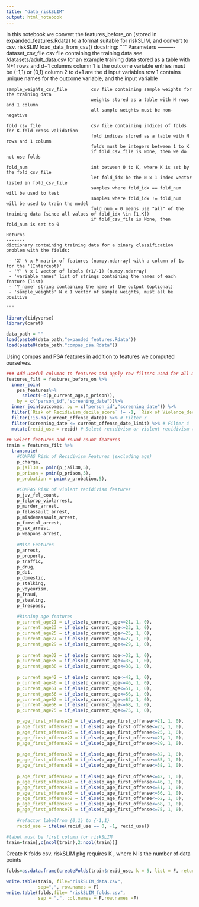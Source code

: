 ```yaml
---
title: "data_riskSLIM"
output: html_notebook
---
```


In this notebook we convert the features_before_on (stored in expanded_features.Rdata) to a format suitable for riskSLIM, and convert to csv.
riskSLIM load_data_from_csv() docstring: 
    """
    Parameters
    ----------
    dataset_csv_file                csv file containing the training data
                                    see /datasets/adult_data.csv for an example
                                    training data stored as a table with N+1 rows and d+1 columns
                                    column 1 is the outcome variable entries must be (-1,1) or (0,1)
                                    column 2 to d+1 are the d input variables
                                    row 1 contains unique names for the outcome variable, and the input variable

    sample_weights_csv_file         csv file containing sample weights for the training data
                                    weights stored as a table with N rows and 1 column
                                    all sample weights must be non-negative

    fold_csv_file                   csv file containing indices of folds for K-fold cross validation
                                    fold indices stored as a table with N rows and 1 column
                                    folds must be integers between 1 to K
                                    if fold_csv_file is None, then we do not use folds

    fold_num                        int between 0 to K, where K is set by the fold_csv_file
                                    let fold_idx be the N x 1 index vector listed in fold_csv_file
                                    samples where fold_idx == fold_num will be used to test
                                    samples where fold_idx != fold_num will be used to train the model
                                    fold_num = 0 means use "all" of the training data (since all values of fold_idx \in [1,K])
                                    if fold_csv_file is None, then fold_num is set to 0

    Returns
    -------
    dictionary containing training data for a binary classification problem with the fields:

     - 'X' N x P matrix of features (numpy.ndarray) with a column of 1s for the '(Intercept)'
     - 'Y' N x 1 vector of labels (+1/-1) (numpy.ndarray)
     - 'variable_names' list of strings containing the names of each feature (list)
     - 'Y_name' string containing the name of the output (optional)
     - 'sample_weights' N x 1 vector of sample weights, must all be positive

    """

```r
library(tidyverse)
library(caret)
```


```r
data_path = ""
load(paste0(data_path,"expanded_features.Rdata"))
load(paste0(data_path,"compas_psa.Rdata"))

```

Using compas and PSA features in addition to features we computed ourselves. 
```r
### Add useful columns to features and apply row filters used for all models
features_filt = features_before_on %>%
  inner_join(
    psa_features%>%
      select(-c(p_current_age,p_prison)), 
    by = c("person_id","screening_date"))%>%
  inner_join(outcomes, by = c("person_id","screening_date")) %>%
  filter(`Risk of Recidivism_decile_score` != -1, `Risk of Violence_decile_score` != -1) %>% # Filter 1
  filter(!is.na(current_offense_date)) %>% # Filter 3
  filter(screening_date <= current_offense_date_limit) %>% # Filter 4
  mutate(recid_use = recid) # Select recidivism or violent recidivism to use in this script 
         
## Select features and round count features
train = features_filt %>%
  transmute(
    #COMPAS Risk of Recidivism Features (excluding age)
    p_charge,
    p_jail30 = pmin(p_jail30,5),
    p_prison = pmin(p_prison,5),
    p_probation = pmin(p_probation,5),
    
    #COMPAS Risk of violent recidivism features
    p_juv_fel_count,
    p_felprop_violarrest,
    p_murder_arrest,
    p_felassault_arrest,
    p_misdemassault_arrest,
    p_famviol_arrest,
    p_sex_arrest,
    p_weapons_arrest,
    
    #Misc Features
    p_arrest,
    p_property,
    p_traffic,
    p_drug,
    p_dui,
    p_domestic,
    p_stalking,
    p_voyeurism,
    p_fraud,
    p_stealing,
    p_trespass,
    
    #Binning age features 
    p_current_age21 = if_else(p_current_age<=21, 1, 0),
    p_current_age23 = if_else(p_current_age<=23, 1, 0),
    p_current_age25 = if_else(p_current_age<=25, 1, 0),
    p_current_age27 = if_else(p_current_age<=27, 1, 0),
    p_current_age29 = if_else(p_current_age<=29, 1, 0),
    
    p_current_age32 = if_else(p_current_age<=32, 1, 0),
    p_current_age35 = if_else(p_current_age<=35, 1, 0),
    p_current_age38 = if_else(p_current_age<=38, 1, 0),
    
    p_current_age42 = if_else(p_current_age<=42, 1, 0),
    p_current_age46 = if_else(p_current_age<=46, 1, 0),
    p_current_age51 = if_else(p_current_age<=51, 1, 0),
    p_current_age56 = if_else(p_current_age<=56, 1, 0),
    p_current_age62 = if_else(p_current_age<=62, 1, 0),
    p_current_age68 = if_else(p_current_age<=68, 1, 0),
    p_current_age75 = if_else(p_current_age<=75, 1, 0),

    p_age_first_offense21 = if_else(p_age_first_offense<=21, 1, 0),
    p_age_first_offense23 = if_else(p_age_first_offense<=23, 1, 0),
    p_age_first_offense25 = if_else(p_age_first_offense<=25, 1, 0),
    p_age_first_offense27 = if_else(p_age_first_offense<=27, 1, 0),
    p_age_first_offense29 = if_else(p_age_first_offense<=29, 1, 0),
    
    p_age_first_offense32 = if_else(p_age_first_offense<=32, 1, 0),
    p_age_first_offense35 = if_else(p_age_first_offense<=35, 1, 0),
    p_age_first_offense38 = if_else(p_age_first_offense<=38, 1, 0),
    
    p_age_first_offense42 = if_else(p_age_first_offense<=42, 1, 0),
    p_age_first_offense46 = if_else(p_age_first_offense<=46, 1, 0),
    p_age_first_offense51 = if_else(p_age_first_offense<=51, 1, 0),
    p_age_first_offense56 = if_else(p_age_first_offense<=56, 1, 0),
    p_age_first_offense62 = if_else(p_age_first_offense<=62, 1, 0),
    p_age_first_offense68 = if_else(p_age_first_offense<=68, 1, 0),
    p_age_first_offense75 = if_else(p_age_first_offense<=75, 1, 0),
    
    #refactor labelfrom {0,1} to {-1,1} 
    recid_use = ifelse(recid_use == 0, -1, recid_use))

#label must be first column for riskSLIM
train=train[,c(ncol(train),2:ncol(train))]
```

Create K folds csv. riskSLIM pkg requires K \in [1,N], where N is the number of data points
```r
folds=as.data.frame(createFolds(train$recid_use, k = 5, list = F, returnTrain = T),make.names = F)

```

```r
write.table(train, file="riskSLIM_data.csv",
            sep=",", row.names = F)
write.table(folds,file= "riskSLIM_folds.csv",
            sep = ",", col.names = F,row.names =F)

```


